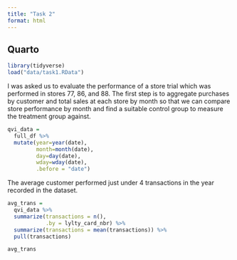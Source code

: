 ```yaml
---
title: "Task 2"
format: html
---
```


## Quarto

```r
library(tidyverse)
load("data/task1.RData")
```

I was asked us to evaluate the performance of a store trial which was performed in stores 77, 86, and 88. The first step is to aggregate purchases by customer and total sales at each store by month so that we can compare store performance by month and find a suitable control group to measure the treatment group against.

```r

qvi_data = 
  full_df %>% 
  mutate(year=year(date),
         month=month(date),
         day=day(date),
         wday=wday(date),
         .before = "date")

```


The average customer performed just under 4 transactions in the year recorded in the dataset.

```r

avg_trans =
  qvi_data %>% 
  summarize(transactions = n(),
            .by = lylty_card_nbr) %>% 
  summarize(transactions = mean(transactions)) %>% 
  pull(transactions)

avg_trans

```

